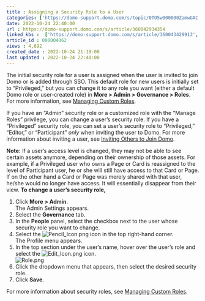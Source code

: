 ```yaml
---
title : Assigning a Security Role to a User
categories: ['https://domo-support.domo.com/s/topic/0TO5w000000ZamwGAC']
date: 2022-10-24 22:40:00
url : https://domo-support.domo.com/s/article/360042934354
linked_kbs :  ['https://domo-support.domo.com/s/article/360043429913', 'https://domo-support.domo.com/s/article/360043429953', 'https://domo-support.domo.com/s/article/360043429933', 'https://domo-support.domo.com/s/article/360043438893', 'https://domo-support.domo.com/s/knowledge-base', 'https://domo-support.domo.com/s/article/360043429693', 'https://domo-support.domo.com/s/article/360042925494', 'https://domo-support.domo.com/s/article/360043438973', 'https://domo-support.domo.com/s/topic/0TO5w000000ZamwGAC', 'https://domo-support.domo.com/s/article/360042934354']
article_id : 000004062
views : 4,692
created_date : 2022-10-24 21:19:00
last updated : 2022-10-24 22:40:00
---
```




The initial security role for a user is assigned when the user is invited to join Domo or is added through SSO. This default role for new users is initially set to "Privileged," but you can change it to any role you want (either a default Domo role or user-created role) in **More > Admin > Governance > Roles**. For more information, see [Managing Custom Roles](..\managing_custom_roles\index.qmd "Managing Roles").


If you have an "Admin" security role or a customized role with the "Manage Roles" privilege, you can change a user's security role. If you have a "Privileged" security role, you can set a user's security role to "Privileged," "Editor," or "Participant" *only* when inviting the user to Domo. For more information about inviting a user, see [Inviting Others to Join Domo](..\inviting_others_to_join_domo\index.qmd "Inviting Others to Join Domo").


**Note:** If a user's access level is changed, they may not be able to see certain assets anymore, depending on their ownership of those assets. For example, if a Privileged user who owns a Page or Card is reassigned to the level of Participant user, he or she will still have access to that Card or Page. If on the other hand a Card or Page was merely shared with that user, he/she would no longer have access. It will essentially disappear from their view.
**To change a user's security role,**


1. Click **More** **> Admin**.  
The Admin Settings appears.
2. Select the **Governance** tab.
3. In the **People** panel, select the checkbox next to the user whose security role you want to change.
4. Select the ![Pencil_Icon.png](Pencil_Icon.png) icon in the top right-hand corner.  
The Profile menu appears.
5. In the top section under the user's name, hover over the user's role and select the ![Edit_Icon.png](Edit_Icon.png) icon.  
![Role.png](Role.png)
6. Click the dropdown menu that appears, then select the desired security role.
7. Click **Save**.


For more information about security roles, see [Managing Custom Roles](..\managing_custom_roles\index.qmd "Security Role Reference").